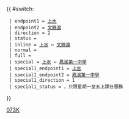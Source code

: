 {{ #switch: {{{format|}}}
  | endpoint1 = [[上水巴士總站|上水]]
  | endpoint2 = [[文錦渡巴士總站|文錦渡]]
  | direction = 2
  | status =
  | inline = [[上水巴士總站|上水]] ↔ [[文錦渡巴士總站|文錦渡]]
  | normal =
  | full =
  | special = [[上水巴士總站|上水]] ↔ [[鳳溪第一中學]]
  | special1_endpoint1 = [[上水巴士總站|上水]]
  | special1_endpoint2 = [[鳳溪第一中學]]
  | special1_direction = 1
  | special1_status = {{HK Bus Status|ST}}，只限星期一至五上課日服務
}}<noinclude>[[Category:九龍巴士路線模板|073K]]</noinclude>
